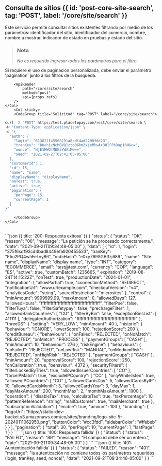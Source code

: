 
<MissingTranslationBanner />

## Consulta de sitios {{ id: 'post-core-site-search', tag: 'POST', label: '/core/site/search' }}

<Row>
    <Col>
        Este servicio permite consultar sitios existentes filtrando por medio de los parámetros: identificador del sitio, identificador del comercio, nombre, nombre a mostrar, indicador de estado en pruebas y estado del sitio.

> ### Nota 
>
> *No es requerido ingresar todos los parámetros para el filtro.*

Si requiere el uso de paginación personalizada, debe enviar el parámetro 'pagination' junto a los filtros de la busqueda.
    
        <ApiReader
            path="/core/site/search"
            method="post"
            api={props.refs}
        />
    </Col>
        <Col sticky>
        <CodeGroup title="Solicitud" tag="POST" label="/core/site/search">
```bash {{title: 'Consulta de sitios'}}
curl -X "POST" https:/test.placetopay.com/rest/core/site/search \
-H "Content-Type: application/json" \
-d '{
  "auth": {
    "login": "613822f45568191a8cdf4ad2299f6d23",
    "tranKey": "bHehjzNcMQVQ1zto0GhmZxjeMhwA+3OlFPbOup16HGc=",
    "nonce": "NjE1MWQ4MDE5YWViMw==",
    "seed": "2021-09-27T09:41:05-05:00"
  },
  "customerId": 1,
  "id": 15,
  "name": "name",
  "displayName": "dispĺayName",
  "onTest": true,
  "active": true,
  "pagination": {
    "perPage": 15,
    "currentPage": 1
  }
}'
```
        </CodeGroup>
    </Col>
</Row>

<Row>
    <Col>
        <ApiReader
            path="/core/site/search"
            method="post"
            type="response"
            api={props.refs}
        />
    </Col>
        <Col sticky>
        <br />
        <CodeGroup title="Respuesta">
```json {{ title: '200: Respuesta exitosa' }}
{
  "status": {
    "status": "OK",
    "reason": "00",
    "message": "La petición se ha procesado correctamente.",
    "date": "2021-09-21T09:34:48-05:00"
  },
  "data": [
    {
      "id": 1,
      "login": "375f6sdf93cd4bad8449efa920455533",
      "tranKey": "E5u2PQ4whFeLvy86",
      "md5Hash": "e0xy799SGB3zj689",
      "name": "Site name",
      "displayName": "display name",
      "type": "INT",
      "category": "ECOMMERCE",
      "email": "test@test.com",
      "currency": "COP",
      "language": "ES",
      "active": true,
      "customBatch": 1235665,
      " expiration": "2019-08-24T14:15:22Z",
      "onTest": true,
      "productionDate": "2024-01-01",
      "integration": {
        "allowPartial": true,
        "connectionMethod": "REDIRECT",
        "notificationUrl": "www.urlexample.com",
        "checkoutVersion": "v4",
        "analyticsCode": "string",
        "sourceRestriction": "microsites"
      },
      "control": {
        "minAmount": 9999999.99,
        "maxAmount": 0,
        "allowedDays": 127,
        "allowedHours": "ffffffffffffffffffffffffffffffffffffffffff",
        "filterPse": false,
        "filterTuya": false,
        "filterSafetypay": false,
        "prechargeFilter": 1,
        "allowedBankCountries": [
          "CO"
        ],
        "filterByBin": false,
        "exceptionBinsList": [
          411111
        ],
        "delegatedAuthorization": "ffffffffffffffffffffffffffffffffffffffffff"
      },
      "threeDS": {
        "setting": "VERY_LOW",
        "minAmount": 40
      },
      "historic": {
        "behaviour": "IGNORE",
        "lowerScore": 100,
        "rejectionScore": 200
      },
      "creditBureau": {
        "behaviours": {
          "onFailed": "REJECTED",
          "onNoMatch": "REJECTED",
          "onMatch": "PROCESS"
        },
        "paymentGroups": [
          "CASH"
        ],
        "minAmount": 10,
        "behaviour": 276
      },
      "riskEngine": {
        "behaviours": {
          "onFailed": "REJECTED",
          "onLowRisk": "MANUAL",
          "onMediumRisk": "REJECTED",
          "onHighRisk": "REJECTED"
        },
        "paymentGroups": [
          "CASH"
        ],
        "minAmount": 20,
        "approvalScore": 100,
        "rejectionScore": 250,
        "onCalibration": true,
        "behaviour": 4372
      },
      "securityFilters": {
        "filterLockedByTries": true,
        "allowedIssuerCountries": [
          "CO"
        ],
        "forceIPMatch": true,
        "excludeIPCountry": [
          "CO"
        ],
        "onlyWhitelisted": true,
        "allowedIPCountries": [
          "CO"
        ],
        "allowedCardsDay": 5,
        "allowedCardsByIP": 10,
        "allowedCardsMonth": 3,
        "allowedCardsYear": 3,
        "dayMax": 1,
        "dayMaxAmount": 200,
        "monthMax": 2,
        "monthMaxAmount": 1000
      },
      "operation": {
        "disableTax": true,
        "calculateTax": true,
        "taxPercentage": 10,
        "patternReference": "string",
        "mailCustomer": true,
        "mailMerchant": true
      },
      "subscriptionValidation": {
        "enable": true,
        "amount": 100
      },
      "branding": {
        "logoUrl": "https://static-dev-bucket.s3.amazonaws.com/co/sites/branding/logo-site-5-20240111062950.png",
        "buttonColor": "#cc3fdd",
        "sidebarColor": "#ffebeb"
      }
    }
  ],
  "pagination": {
    "total": 30,
    "perPage": 10,
    "currentPage": 1,
    "lastPage": 1
  }
}
```
```json {{ title: '400: Respuesta fallida' }}
{
  "Status": {
    "status": "FAILED",
    "reason": "BR",
    "message": "El campo id debe ser un entero.",
    "date": "2021-09-21T09:34:48-05:00"
  }
}
```
```json {{ title: '401: Auntenticación fallida' }}
{
  "status": {
    "status": "FAILED",
    "reason": "401",
    "message": "la autenticación no contiene todos los parámetros requeridos (login, tranKey, seed, nonce)",
    "date": "2021-09-21T09:34:48-05:00"
  }
}
```
        </CodeGroup>
    </Col>
</Row>

